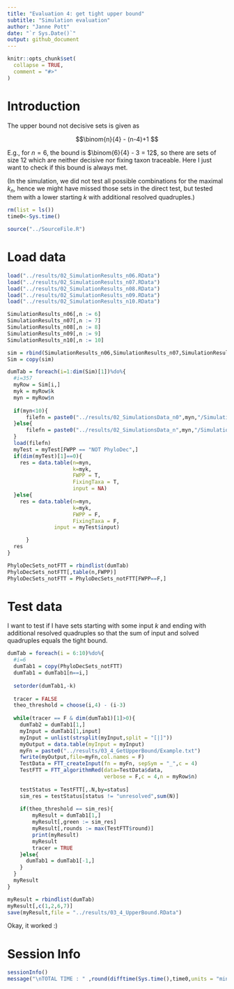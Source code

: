 ```yaml
---
title: "Evaluation 4: get tight upper bound"
subtitle: "Simulation evaluation"
author: "Janne Pott"
date: "`r Sys.Date()`"
output: github_document
---  
```


```r
knitr::opts_chunk$set(
  collapse = TRUE,
  comment = "#>"
)
```

# Introduction

The upper bound not decisive sets is given as

$$\binom{n}{4} - (n-4)+1 $$

E.g., for $n=6$, the bound is $\binom{6}{4} - 3 = 12$, so there are sets of size 12 which are neither decisive nor fixing taxon traceable. Here I just want to check if this bound is always met. 

(In the simulation, we did not test all possible combinations for the maximal $k_n$, hence we might have missed those sets in the direct test, but tested them with a lower starting $k$ with additional resolved quadruples.)


```r
rm(list = ls())
time0<-Sys.time()

source("../SourceFile.R")

```

# Load data

```r
load("../results/02_SimulationResults_n06.RData")
load("../results/02_SimulationResults_n07.RData")
load("../results/02_SimulationResults_n08.RData")
load("../results/02_SimulationResults_n09.RData")
load("../results/02_SimulationResults_n10.RData")

SimulationResults_n06[,n := 6]
SimulationResults_n07[,n := 7]
SimulationResults_n08[,n := 8]
SimulationResults_n09[,n := 9]
SimulationResults_n10[,n := 10]

sim = rbind(SimulationResults_n06,SimulationResults_n07,SimulationResults_n08,SimulationResults_n09,SimulationResults_n10)
Sim = copy(sim)

dumTab = foreach(i=1:dim(Sim)[1])%do%{
  #i=357
  myRow = Sim[i,]
  myk = myRow$k
  myn = myRow$n
  
  if(myn<10){
      filefn = paste0("../results/02_SimulationsData_n0",myn,"/SimulationResults_n",myn,"_k",myk,"_rep10000.RData")
  }else{
      filefn = paste0("../results/02_SimulationsData_n",myn,"/SimulationResults_n",myn,"_k",myk,"_rep10000.RData")
  }
  load(filefn)
  myTest = myTest[FWPP == "NOT PhyloDec",]
  if(dim(myTest)[1]==0){
    res = data.table(n=myn, 
                     k=myk, 
                     FWPP = T, 
                     FixingTaxa = T,
                     input = NA)
  }else{
    res = data.table(n=myn, 
                     k=myk, 
                     FWPP = F, 
                     FixingTaxa = F,
               input = myTest$input)

      }
  res
}

PhyloDecSets_notFTT = rbindlist(dumTab)
PhyloDecSets_notFTT[,table(n,FWPP)]
PhyloDecSets_notFTT = PhyloDecSets_notFTT[FWPP==F,]

```

# Test data 

I want to test if I have sets starting with some input $k$ and ending with additional resolved quadruples so that the sum of input and solved quadruples equals the tight bound. 

```r
dumTab = foreach(i = 6:10)%do%{
  #i=6
  dumTab1 = copy(PhyloDecSets_notFTT)
  dumTab1 = dumTab1[n==i,]
  
  setorder(dumTab1,-k)
  
  tracer = FALSE
  theo_threshold = choose(i,4) - (i-3)
    
  while(tracer == F & dim(dumTab1)[1]>0){
    dumTab2 = dumTab1[1,]
    myInput = dumTab1[1,input]
    myInput = unlist(strsplit(myInput,split = "[|]"))
    myOutput = data.table(myInput = myInput)
    myFn = paste0("../results/03_4_GetUpperBound/Example.txt")
    fwrite(myOutput,file=myFn,col.names = F)
    TestData = FTT_createInput(fn = myFn, sepSym = "_",c = 4)
    TestFTT = FTT_algorithmRed(data=TestData$data,
                               verbose = F,c = 4,n = myRow$n)
        
    testStatus = TestFTT[,.N,by=status]
    sim_res = testStatus[status != "unresolved",sum(N)]
    
    if(theo_threshold == sim_res){
        myResult = dumTab1[1,]
        myResult[,green := sim_res]
        myResult[,rounds := max(TestFTT$round)]
        print(myResult)
        myResult
        tracer = TRUE
    }else{
      dumTab1 = dumTab1[-1,]
    }
  }
  myResult
}

myResult = rbindlist(dumTab)
myResult[,c(1,2,6,7)]
save(myResult,file = "../results/03_4_UpperBound.RData")

```

Okay, it worked :)

# Session Info

```r
sessionInfo()
message("\nTOTAL TIME : " ,round(difftime(Sys.time(),time0,units = "mins"),3)," minutes")

```


